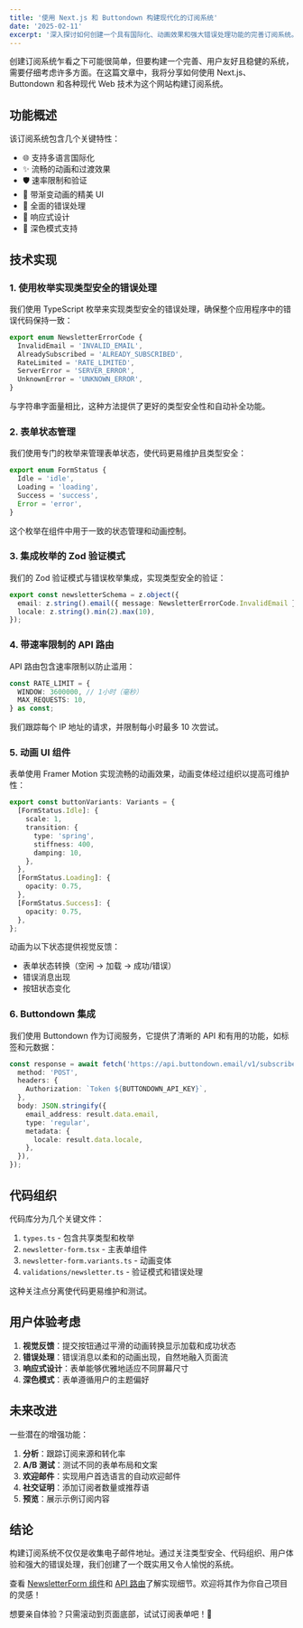 ```yaml
---
title: '使用 Next.js 和 Buttondown 构建现代化的订阅系统'
date: '2025-02-11'
excerpt: '深入探讨如何创建一个具有国际化、动画效果和强大错误处理功能的完善订阅系统。'
---
```


创建订阅系统乍看之下可能很简单，但要构建一个完善、用户友好且稳健的系统，需要仔细考虑许多方面。在这篇文章中，我将分享如何使用 Next.js、Buttondown 和各种现代 Web 技术为这个网站构建订阅系统。

## 功能概述

该订阅系统包含几个关键特性：

- 🌐 支持多语言国际化
- ✨ 流畅的动画和过渡效果
- 🛡️ 速率限制和验证
- 🎨 带渐变动画的精美 UI
- 🔄 全面的错误处理
- 📱 响应式设计
- 🌙 深色模式支持

## 技术实现

### 1. 使用枚举实现类型安全的错误处理

我们使用 TypeScript 枚举来实现类型安全的错误处理，确保整个应用程序中的错误代码保持一致：

```typescript
export enum NewsletterErrorCode {
  InvalidEmail = 'INVALID_EMAIL',
  AlreadySubscribed = 'ALREADY_SUBSCRIBED',
  RateLimited = 'RATE_LIMITED',
  ServerError = 'SERVER_ERROR',
  UnknownError = 'UNKNOWN_ERROR',
}
```

与字符串字面量相比，这种方法提供了更好的类型安全性和自动补全功能。

### 2. 表单状态管理

我们使用专门的枚举来管理表单状态，使代码更易维护且类型安全：

```typescript
export enum FormStatus {
  Idle = 'idle',
  Loading = 'loading',
  Success = 'success',
  Error = 'error',
}
```

这个枚举在组件中用于一致的状态管理和动画控制。

### 3. 集成枚举的 Zod 验证模式

我们的 Zod 验证模式与错误枚举集成，实现类型安全的验证：

```typescript
export const newsletterSchema = z.object({
  email: z.string().email({ message: NewsletterErrorCode.InvalidEmail }),
  locale: z.string().min(2).max(10),
});
```

### 4. 带速率限制的 API 路由

API 路由包含速率限制以防止滥用：

```typescript
const RATE_LIMIT = {
  WINDOW: 3600000, // 1小时（毫秒）
  MAX_REQUESTS: 10,
} as const;
```

我们跟踪每个 IP 地址的请求，并限制每小时最多 10 次尝试。

### 5. 动画 UI 组件

表单使用 Framer Motion 实现流畅的动画效果，动画变体经过组织以提高可维护性：

```typescript
export const buttonVariants: Variants = {
  [FormStatus.Idle]: {
    scale: 1,
    transition: {
      type: 'spring',
      stiffness: 400,
      damping: 10,
    },
  },
  [FormStatus.Loading]: {
    opacity: 0.75,
  },
  [FormStatus.Success]: {
    opacity: 0.75,
  },
};
```

动画为以下状态提供视觉反馈：

- 表单状态转换（空闲 → 加载 → 成功/错误）
- 错误消息出现
- 按钮状态变化

### 6. Buttondown 集成

我们使用 Buttondown 作为订阅服务，它提供了清晰的 API 和有用的功能，如标签和元数据：

```typescript
const response = await fetch('https://api.buttondown.email/v1/subscribers', {
  method: 'POST',
  headers: {
    Authorization: `Token ${BUTTONDOWN_API_KEY}`,
  },
  body: JSON.stringify({
    email_address: result.data.email,
    type: 'regular',
    metadata: {
      locale: result.data.locale,
    },
  }),
});
```

## 代码组织

代码库分为几个关键文件：

1. `types.ts` - 包含共享类型和枚举
2. `newsletter-form.tsx` - 主表单组件
3. `newsletter-form.variants.ts` - 动画变体
4. `validations/newsletter.ts` - 验证模式和错误处理

这种关注点分离使代码更易维护和测试。

## 用户体验考虑

1. **视觉反馈**：提交按钮通过平滑的动画转换显示加载和成功状态
2. **错误处理**：错误消息以柔和的动画出现，自然地融入页面流
3. **响应式设计**：表单能够优雅地适应不同屏幕尺寸
4. **深色模式**：表单遵循用户的主题偏好

## 未来改进

一些潜在的增强功能：

1. **分析**：跟踪订阅来源和转化率
2. **A/B 测试**：测试不同的表单布局和文案
3. **欢迎邮件**：实现用户首选语言的自动欢迎邮件
4. **社交证明**：添加订阅者数量或推荐语
5. **预览**：展示示例订阅内容

## 结论

构建订阅系统不仅仅是收集电子邮件地址。通过关注类型安全、代码组织、用户体验和强大的错误处理，我们创建了一个既实用又令人愉悦的系统。

查看 [NewsletterForm 组件](https://github.com/timleecoder42/betterhiretimlee.now/blob/main/src/components/newsletter/newsletter-form.tsx)和 [API 路由](https://github.com/timleecoder42/betterhiretimlee.now/blob/main/src/app/api/newsletter/route.ts)了解实现细节。欢迎将其作为你自己项目的灵感！

想要亲自体验？只需滚动到页面底部，试试订阅表单吧！🚀
